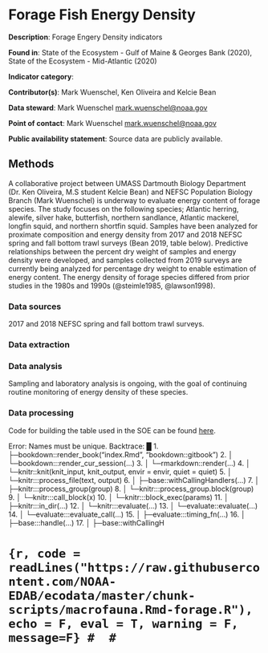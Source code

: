 # Forage Fish Energy Density

**Description**: Forage Engery Density indicators

**Found in**: State of the Ecosystem - Gulf of Maine & Georges Bank (2020), State of the Ecosystem - Mid-Atlantic (2020)

**Indicator category**: 

**Contributor(s)**: Mark Wuenschel, Ken Oliveira and Kelcie Bean
  
**Data steward**: Mark Wuenschel <mark.wuenschel@noaa.gov>
  
**Point of contact**: Mark Wuenschel <mark.wuenschel@noaa.gov>
  
**Public availability statement**: Source data are publicly available.

## Methods

A collaborative project between UMASS Dartmouth Biology Department (Dr. Ken Oliveira, M.S student Kelcie Bean) and NEFSC Population Biology Branch (Mark Wuenschel) is underway to evaluate energy content of forage species. The study focuses on the following species; Atlantic herring, alewife, silver hake, butterfish, northern sandlance, Atlantic mackerel, longfin squid, and northern shortfin squid. Samples have been analyzed for proximate composition and energy density from 2017 and 2018 NEFSC spring and fall bottom trawl surveys (Bean 2019, table below). Predictive relationships between the percent dry weight of samples and energy density were developed, and samples collected from 2019 surveys are currently being analyzed for percentage dry weight to enable estimation of energy content. The energy density of forage species differed from prior studies in the 1980s and 1990s (@steimle1985, @lawson1998). 

### Data sources
2017 and 2018 NEFSC spring and fall bottom trawl surveys. 

### Data extraction 


### Data analysis
Sampling and laboratory analysis is ongoing, with the goal of continuing routine monitoring of energy density of these species. 

### Data processing

Code for building the table used in the SOE can be found 
[here](https://github.com/NOAA-EDAB/ecodata/blob/master/chunk-scripts/macrofauna.Rmd-forage.R). 

Error: Names must be unique.
Backtrace:
     █
  1. ├─bookdown::render_book("index.Rmd", "bookdown::gitbook")
  2. │ └─bookdown:::render_cur_session(...)
  3. │   └─rmarkdown::render(...)
  4. │     └─knitr::knit(knit_input, knit_output, envir = envir, quiet = quiet)
  5. │       └─knitr:::process_file(text, output)
  6. │         ├─base::withCallingHandlers(...)
  7. │         ├─knitr:::process_group(group)
  8. │         └─knitr:::process_group.block(group)
  9. │           └─knitr:::call_block(x)
 10. │             └─knitr:::block_exec(params)
 11. │               ├─knitr:::in_dir(...)
 12. │               └─knitr:::evaluate(...)
 13. │                 └─evaluate::evaluate(...)
 14. │                   └─evaluate:::evaluate_call(...)
 15. │                     ├─evaluate:::timing_fn(...)
 16. │                     ├─base:::handle(...)
 17. │                     ├─base::withCallingH



# ```{r, code = readLines("https://raw.githubusercontent.com/NOAA-EDAB/ecodata/master/chunk-scripts/macrofauna.Rmd-forage.R"), echo = F, eval = T, warning = F, message=F}
# 
# ```
